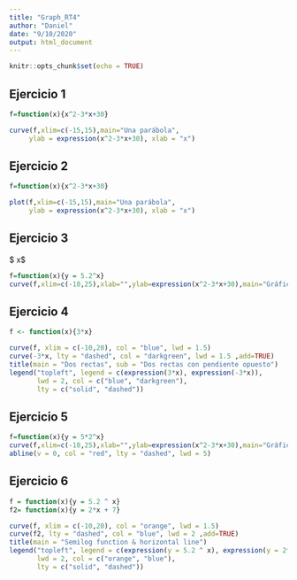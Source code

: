 ```yaml
---
title: "Graph_RT4"
author: "Daniel"
date: "9/10/2020"
output: html_document
---
```


```r
knitr::opts_chunk$set(echo = TRUE)
```


## Ejercicio 1

```r
f=function(x){x^2-3*x+30}

curve(f,xlim=c(-15,15),main="Una parábola",
     ylab = expression(x^2-3*x+30), xlab = "x")
```



## Ejercicio 2


```r
f=function(x){x^2-3*x+30}

plot(f,xlim=c(-15,15),main="Una parábola",
     ylab = expression(x^2-3*x+30), xlab = "x")
```



## Ejercicio 3

$ x\codty $

```r

f=function(x){y = 5.2^x}
curve(f,xlim=c(-10,25),xlab="",ylab=expression(x^2-3*x+30),main="Gráfico semilogarítmico")


```



## Ejercicio 4


```r
f <- function(x){3*x}

curve(f, xlim = c(-10,20), col = "blue", lwd = 1.5)
curve(-3*x, lty = "dashed", col = "darkgreen", lwd = 1.5 ,add=TRUE)
title(main = "Dos rectas", sub = "Dos rectas con pendiente opuesto")
legend("topleft", legend = c(expression(3*x), expression(-3*x)), 
       lwd = 2, col = c("blue", "darkgreen"), 
       lty = c("solid", "dashed"))
```


## Ejercicio 5


```r

f=function(x){y = 5*2^x}
curve(f,xlim=c(-10,25),xlab="",ylab=expression(x^2-3*x+30),main="Gráfico semilogarítmico")
abline(v = 0, col = "red", lty = "dashed", lwd = 5)
```


## Ejercicio 6


```r

f = function(x){y = 5.2 ^ x}
f2= function(x){y = 2*x + 7}

curve(f, xlim = c(-10,20), col = "orange", lwd = 1.5)
curve(f2, lty = "dashed", col = "blue", lwd = 2 ,add=TRUE)
title(main = "Semilog function & horizontal line")
legend("topleft", legend = c(expression(y = 5.2 ^ x), expression(y = 2*x + 7)), 
       lwd = 2, col = c("orange", "blue"), 
       lty = c("solid", "dashed"))

```
